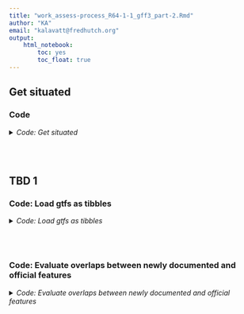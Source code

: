 ```yaml
---
title: "work_assess-process_R64-1-1_gff3_part-2.Rmd"
author: "KA"
email: "kalavatt@fredhutch.org"
output:
    html_notebook:
        toc: yes
        toc_float: true
---
```


## Get situated
### Code
<details>
<summary><i>Code: Get situated</i></summary>

```r
#!/usr/bin/env Rscript

suppressMessages(library(GenomicRanges))
suppressMessages(library(IRanges))
suppressMessages(library(plyr))
suppressMessages(library(readxl))
suppressMessages(library(rtracklayer))
suppressMessages(library(tidyverse))

options(scipen = 999)
options(ggrepel.max.overlaps = Inf)

if(stringr::str_detect(getwd(), "kalavattam")) {
    p_local <- "/Users/kalavattam/Dropbox/FHCC"
} else {
    p_local <- "/Users/kalavatt/projects-etc"
}
p_wd <- "2022_transcriptome-construction/results/2023-0215"

setwd(paste(p_local, p_wd, sep = "/"))
getwd()

rm(p_local, p_wd)
```
</details>
<br />
<br />

## TBD 1
### Code: Load gtfs as tibbles
<details>
<summary><i>Code: Load gtfs as tibbles</i></summary>

```r
#!/usr/bin/env Rscript

p_Q <- "outfiles_gtf-gff3/Trinity-GG/Q_N/filtered/locus"
f_Q <- "Q_mkc-4_gte-pctl-25.gtf"
gtf_Q <- rtracklayer::import(paste(p_Q, f_Q, sep = "/")) %>%
    tibble::as_tibble() %>%
    dplyr::select(-c(phase, score)) %>%
    dplyr::arrange(seqnames, start, strand)

p_G <- "outfiles_gtf-gff3/Trinity-GG/G_N/filtered/locus"
f_G <- "G1_mkc-4_gte-pctl-25.gtf"
gtf_G1 <- rtracklayer::import(paste(p_G, f_G, sep = "/")) %>%
    tibble::as_tibble() %>%
    dplyr::select(-c(phase, score)) %>%
    dplyr::arrange(seqnames, start, strand)

p_gtf_all <- "outfiles_gtf-gff3/comprehensive/S288C_reference_genome_R64-1-1_20110203"
f_gtf_all <- "processed_features-intergenic_sense-antisense.gtf"
gtf_all <- rtracklayer::import(paste(p_gtf_all, f_gtf_all, sep = "/")) %>%
    tibble::as_tibble() %>%
    dplyr::select(-c(phase, score)) %>%
    dplyr::arrange(seqnames, start, strand)

rm(p_Q, f_Q, p_G, f_G, p_gtf_all, f_gtf_all)
```
</details>
<br />
<br />

### Code: Evaluate overlaps between newly documented and official features
<details>
<summary><i>Code: Evaluate overlaps between newly documented and official features</i></summary>

```r
#!/usr/bin/env Rscript

g_Q <- makeGRangesFromDataFrame(gtf_Q, keep.extra.columns = TRUE)
g_G1 <- makeGRangesFromDataFrame(gtf_G1, keep.extra.columns = TRUE)
g_all <- makeGRangesFromDataFrame(gtf_all, keep.extra.columns = TRUE)

overlap_Q_v_all <- IRanges::findOverlaps(g_Q, g_all)
overlap_G1_v_all <- IRanges::findOverlaps(g_G1, g_all)

run <- FALSE
if(base::isTRUE(run)) {
    test_1 <- gtf_Q[queryHits(overlap_Q_v_all), ]
    test_2 <- gtf_all[subjectHits(overlap_Q_v_all), ]
    
    run <- FALSE
    if(base::isTRUE(run)) rm(list = ls(pattern = "test_"))
}
```

```r
#PICKUPHERE #LATER
#  Create rows for features in "Q" overlapping features in "all"
wrt_Q_all <- dplyr::bind_cols(
    gtf_Q[queryHits(overlap_Q_v_all), ],
    gtf_all[subjectHits(overlap_Q_v_all), ]
) %>% dplyr::rename(
        seqnames = seqnames...1,
        start = start...2,
        end = end...3,
        width = width...4,
        strand = strand...5,
        source = source...6,
        type = type...7,
        gene_id = gene_id...9,
        transcript_id = transcript_id...10,
        seqnames_all = seqnames...14,
        start_all = start...15,
        end_all = end...16,
        width_all = width...17,
        strand_all = strand...18,
        source_all = source...19,
        type_all = type...20,
        gene_id_all = gene_id...21,
        transcript_id_all = transcript_id...22,
        category_all = type.1,
        orf_classification_all = orf_classification,
        source_id_all = source_id,
    )

#  Cast dataframe types
wrt_Q_all <- data.frame(
    lapply(wrt_Q_all, function(x) gsub("NA", NA_character_, x))
) %>%
    tibble::as_tibble()

run <- FALSE
if(base::isTRUE(run)) str(wrt_Q_all)

wrt_Q_all$start <- as.numeric(wrt_Q_all$start)
wrt_Q_all$end <- as.numeric(wrt_Q_all$end)
wrt_Q_all$width <- as.numeric(wrt_Q_all$width)
wrt_Q_all$start_all <- as.numeric(wrt_Q_all$start_all)
wrt_Q_all$end_all <- as.numeric(wrt_Q_all$end_all)
wrt_Q_all$width_all <- as.numeric(wrt_Q_all$width_all)

run <- TRUE
if(base::isTRUE(run)) str(wrt_Q_all)
```

```r
#  If they overlap after stratifying for 'chr' and 'strand', then organize rows
#+ into groups
wrt_Q_all_group_chr_strand <- plyr::ddply(
    wrt_Q_all,
    c("seqnames", "strand"),
    function(x) { 
        #  Check if a record should be linked with the previous record
        y <- c(NA, x$end[-nrow(x)])
        z <- ifelse(is.na(y), 0, y)
        z <- cummax(z)
        z[is.na(y)] <- NA
        x$previous_end <- z
        
        return(x)
    }
)
wrt_Q_all_group_chr_strand <- wrt_Q_all_group_chr_strand %>%
    dplyr::relocate(c(start_all, end_all), .after = end)
wrt_Q_all_group_chr_strand$new_group <-
    is.na(wrt_Q_all_group_chr_strand$previous_end) | 
        (
            wrt_Q_all_group_chr_strand$start >=
            wrt_Q_all_group_chr_strand$previous_end
        )
wrt_Q_all_group_chr_strand$group <- cumsum(wrt_Q_all_group_chr_strand$new_group)
wrt_Q_all_group_chr_strand <- wrt_Q_all_group_chr_strand %>%
    dplyr::mutate(type_id_all = paste0(category_all, ": ", gene_id_all))

#  Consider breaking genes down by ORF classification? However, some 128 "gene"
#+ annotations have NA ORF classifications
run <- FALSE
if(base::isTRUE(run)) {
    test <- wrt_Q_all_group_chr_strand[
        wrt_Q_all_group_chr_strand$category_all == "gene", 
    ]
    test$orf_classification_all %>% is.na() %>% table()
    
    run <- TRUE
    if(base::isTRUE(run)) rm(test)
}
```

```r
#  Calculate percent overlaps between "Q" and "all" features and vice versa
percent_overlap <- function(x_start, x_end, y_start, y_end){
    x_length <- abs((x_end + 1) - x_start)
    
    #  Determine "largest" start
    max_start <- max(c(
        x_start, y_start
    ))
    
    #  Determine "smallest" end
    min_end <- min(c(
        (x_end + 1), (y_end + 1)
    ))
    
    overlap <- ifelse(
        (min_end - max_start) <= 0, 0, (min_end - max_start)
    )
    
    percent_overlap <- ((overlap / x_length) * 100)
    
    return(percent_overlap)
}


test <- wrt_Q_all_group_chr_strand
test$pct_Q_over_all <- mapply(
    percent_overlap,
    test$start,
    test$end,
    test$start_all,
    test$end_all
)
test$pct_all_over_Q <- mapply(
    percent_overlap,
    test$start_all,
    test$end_all,
    test$start,
    test$end
)
test <- test %>%
    dplyr::relocate(
        c(pct_Q_over_all, pct_all_over_Q, type_id_all, group), .after = end_all
    )

# test_overlaps <- percent_overlap(
#     test$start, test$end, test$start_all, test$end_all
# )
# test_overlaps %>% table()
# 
# (test$start <= test$end_all) %>% table()
# (test$end >= test$start_all) %>% table()
# test_olap <- (test$start <= test$end_all) & (test$end >= test$start_all)


#  Aggregate the data
wrt_Q_all_group_chr_strand %>% colnames()
wrt_Q_all_group_chr_strand$type_id_all %>% head()
wrt_Q_all_agg_chr_strand <- plyr::ddply(
    wrt_Q_all_group_chr_strand,
    .(seqnames, strand, group),
    plyr::summarize, 
    start = min(start),
    end = max(end),
    width = (end - start) + 1,
    id = paste0(id, collapse = "; "),
    category = , #TODO #PICKUPHERE #TOMORROW
    name = paste0(type_id_all, collapse = "; ")
) %>%
    dplyr::mutate(
        strand = strand,
        source = "SGD (KA)",
        type = ifelse(
            Alias == "pseudogene" | Alias == "pseudogene; pseudogene",
            "PG",
            "TE"
        ),
        orf_classification = NA_character_,
        gene = NA_character_
    ) %>%
    dplyr::select(-group) %>% 
    dplyr::arrange(seqnames, start, strand) %>%
    dplyr::relocate(c(
        seqnames, start, end, width, strand, source, type, ID, dbxref, Name,
        Note, Ontology_term, orf_classification, gene
    ))
```

```r
details_Alias <- wrt_Q_all_agg_chr_strand$Alias %>%
    stringr::str_remove_all("s") %>%
    stringr::str_split("; ") %>%
    purrr::map(sort) %>%
    purrr::map(unique)
details_Alias <- sapply(
    details_Alias[!sapply(details_Alias, purrr::is_empty)],
    paste,
    collapse = " "
) %>%
    gsub("long_terminal_repeat", "LTR", .) %>%
    gsub("LTR_retrotranpoon", "RT", .) %>%
    gsub("tranpoable_element_gene", "TE", .) %>%
    gsub("peudogene", "PG", .)

details_Name <- wrt_Q_all_agg_chr_strand$Name %>%
    stringr::str_remove_all("s") %>%
    stringr::str_split("; ") %>%
    purrr::map(sort) %>%
    purrr::map(unique)
details_Name <- sapply(
    details_Name[!sapply(details_Name, purrr::is_empty)],
    paste,
    collapse = "; "
) %>%
    gsub("long_terminal_repeat", "LTR", .) %>%
    gsub("LTR_retrotranpoon", "RT", .) %>%
    gsub("tranpoable_element_gene", "TE_gene", .) %>%
    gsub("peudogene", "PG", .)

wrt_Q_all_agg_chr_strand$Name <- details_Name
wrt_Q_all_agg_chr_strand$Alias <- details_Alias
wrt_Q_all_agg_chr_strand$n_types <- ifelse(
    grepl(" ", wrt_Q_all_agg_chr_strand$Alias, fixed = TRUE),
    stringr::str_count(wrt_Q_all_agg_chr_strand$Alias, " ") + 1,
    1
)
wrt_Q_all_agg_chr_strand$n_features <- ifelse(
    grepl(";", wrt_Q_all_agg_chr_strand$ID, fixed = TRUE),
    stringr::str_count(wrt_Q_all_agg_chr_strand$ID, ";") + 1,
    1
)

wrt_Q_all <- wrt_Q_all_agg_chr_strand
wrt_Q_all$ID <- gsub("; ", "_", wrt_Q_all$ID)
wrt_Q_all$Ontology_term <- wrt_Q_all$Ontology_term %>%
    gsub("; ", "_", .) %>%
    gsub(", ", "-", .)
wrt_Q_all$Name <- wrt_Q_all$Name %>%
    gsub(": ", "-", .) %>%
    gsub("; ", "_", .) %>%
    gsub("TE_gene", "TE", .)
# wrt_Q_all %>%
#     dplyr::group_by(strand) %>%
#     dplyr::summarize(n = dplyr::n())

rm(wrt_Q_all_agg_chr_strand, wrt_Q_all_group_chr_strand, details_Alias, details_Name)

```
</details>
<br />
